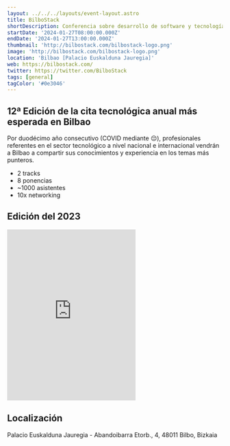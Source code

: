 ```yaml
---
layout: ../../../layouts/event-layout.astro
title: BilboStack
shortDescription: Conferencia sobre desarrollo de software y tecnología en general, en el centro del planeta, en Bilbao
startDate: '2024-01-27T08:00:00.000Z'
endDate: '2024-01-27T13:00:00.000Z'
thumbnail: 'http://bilbostack.com/bilbostack-logo.png'
image: 'http://bilbostack.com/bilbostack-logo.png'
location: 'Bilbao [Palacio Euskalduna Jauregia]'
web: https://bilbostack.com/
twitter: https://twitter.com/BilboStack
tags: [general]
tagColor: '#0e3046'
---
```



## 12ª Edición de la cita tecnológica anual más esperada en Bilbao 

Por duodécimo año consecutivo (COVID mediante 😔), profesionales referentes en el sector tecnológico a nivel nacional e internacional vendrán a Bilbao a compartir sus conocimientos y experiencia en los temas más punteros.

- 2 tracks
- 8 ponencias
- ~1000 asistentes
- 10x networking

## Edición del 2023

<iframe className="w-full mt-4" height="400" src="https://www.youtube.com/embed/B4BqBVcccOo" title="" frameborder="0" allow="accelerometer; autoplay; clipboard-write; encrypted-media; gyroscope; picture-in-picture" allowfullscreen></iframe>

## Localización

Palacio Euskalduna Jauregia - Abandoibarra Etorb., 4, 48011 Bilbo, Bizkaia

<GoogleMap
  src="https://www.google.com/maps/embed?pb=!1m18!1m12!1m3!1d2905.255497835498!2d-2.947592084396059!3d43.26702288533392!2m3!1f0!2f0!3f0!3m2!1i1024!2i768!4f13.1!3m3!1m2!1s0x0%3A0x0!2zNDPCsDE2JzAxLjMiTiAywrA1Nic0My41Ilc!5e0!3m2!1ses!2ses!4v1543099024128"
  ariaLabel="Palacio Euskalduna Jauregia - Abandoibarra Etorb., 4, 48011 Bilbo, Bizkaia"
/>
